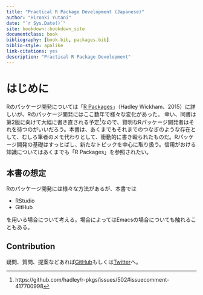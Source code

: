 ```yaml
--- 
title: "Practical R Package Development (Japanese)"
author: "Hiroaki Yutani"
date: "`r Sys.Date()`"
site: bookdown::bookdown_site
documentclass: book
bibliography: [book.bib, packages.bib]
biblio-style: apalike
link-citations: yes
description: "Practical R Package Development"
---
```


# はじめに {-}

Rのパッケージ開発については「[R Packages](http://r-pkgs.had.co.nz/)」（Hadley Wickham、2015）に詳しいが、Rのパッケージ開発にはここ数年で様々な変化があった。
幸い、同書は第2版に向けて大幅に書き直される予定^[https://github.com/hadley/r-pkgs/issues/502#issuecomment-417700998]なので、賢明なRパッケージ開発者はそれを待つのがいいだろう。本書は、あくまでもそれまでのつなぎのような存在として、むしろ筆者のメモ代わりとして、衝動的に書き殴られたものだ。Rパッケージ開発の基礎はすっとばし、新たなトピックを中心に取り扱う。信用がおける知識についてはあくまでも「R Packages」を参照されたい。

## 本書の想定 {-}

Rのパッケージ開発には様々な方法があるが、本書では

* RStudio
* GitHub

を用いる場合について考える。場合によってはEmacsの場合についても触れることもある。

## Contribution

疑問、質問、提案などあれば[GitHub](https://github.com/yutannihilation/practical-r-package-development-ja/issues)もしくは[Twitter](https://twitter.com/yutannihilation)へ。
